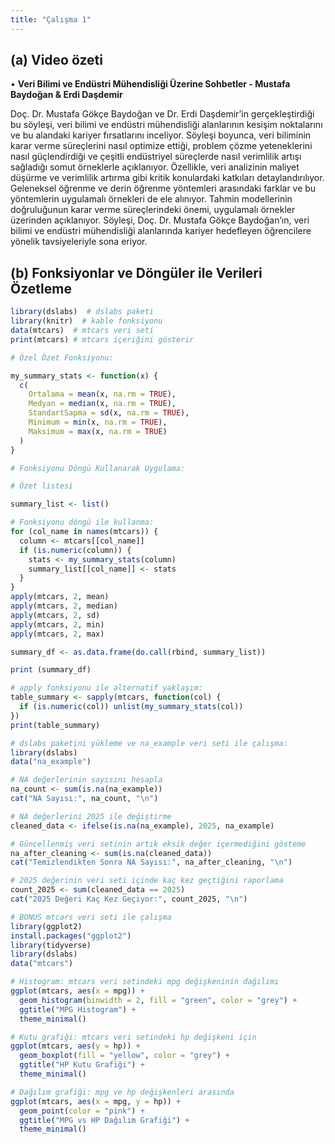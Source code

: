 ```yaml
---
title: "Çalışma 1"
---
```


## (a) Video özeti

• **Veri Bilimi ve Endüstri Mühendisliği Üzerine Sohbetler - Mustafa Baydoğan & Erdi Daşdemir**

Doç. Dr. Mustafa Gökçe Baydoğan ve Dr. Erdi Daşdemir'in gerçekleştirdiği bu söyleşi, veri bilimi ve endüstri mühendisliği alanlarının kesişim noktalarını ve bu alandaki kariyer fırsatlarını inceliyor. Söyleşi boyunca, veri biliminin karar verme süreçlerini nasıl optimize ettiği, problem çözme yeteneklerini nasıl güçlendirdiği ve çeşitli endüstriyel süreçlerde nasıl verimlilik artışı sağladığı somut örneklerle açıklanıyor. Özellikle, veri analizinin maliyet düşürme ve verimlilik artırma gibi kritik konulardaki katkıları detaylandırılıyor. Geleneksel öğrenme ve derin öğrenme yöntemleri arasındaki farklar ve bu yöntemlerin uygulamalı örnekleri de ele alınıyor. Tahmin modellerinin doğruluğunun karar verme süreçlerindeki önemi, uygulamalı örnekler üzerinden açıklanıyor. Söyleşi, Doç. Dr. Mustafa Gökçe Baydoğan'ın, veri bilimi ve endüstri mühendisliği alanlarında kariyer hedefleyen öğrencilere yönelik tavsiyeleriyle sona eriyor.

## (b) Fonksiyonlar ve Döngüler ile Verileri Özetleme

```r

library(dslabs)  # dslabs paketi
library(knitr)  # kable fonksiyonu 
data(mtcars)  # mtcars veri seti 
print(mtcars) # mtcars içeriğini gösterir

# Özel Özet Fonksiyonu:

my_summary_stats <- function(x) {
  c(
    Ortalama = mean(x, na.rm = TRUE),
    Medyan = median(x, na.rm = TRUE),
    StandartSapma = sd(x, na.rm = TRUE),
    Minimum = min(x, na.rm = TRUE),
    Maksimum = max(x, na.rm = TRUE)
  )
}

# Fonksiyonu Döngü Kullanarak Uygulama:

# Özet listesi

summary_list <- list()

# Fonksiyonu döngü ile kullanma:
for (col_name in names(mtcars)) {
  column <- mtcars[[col_name]]
  if (is.numeric(column)) {
    stats <- my_summary_stats(column)
    summary_list[[col_name]] <- stats
  }
}
apply(mtcars, 2, mean)
apply(mtcars, 2, median)
apply(mtcars, 2, sd)
apply(mtcars, 2, min)
apply(mtcars, 2, max)

summary_df <- as.data.frame(do.call(rbind, summary_list))

print (summary_df)

# apply fonksiyonu ile alternatif yaklaşım:
table_summary <- sapply(mtcars, function(col) {
  if (is.numeric(col)) unlist(my_summary_stats(col))
})
print(table_summary)

# dslabs paketini yükleme ve na_example veri seti ile çalışma:
library(dslabs)
data("na_example")

# NA değerlerinin sayısını hesapla
na_count <- sum(is.na(na_example))
cat("NA Sayısı:", na_count, "\n")

# NA değerlerini 2025 ile değiştirme
cleaned_data <- ifelse(is.na(na_example), 2025, na_example)

# Güncellenmiş veri setinin artık eksik değer içermediğini gösteme
na_after_cleaning <- sum(is.na(cleaned_data))
cat("Temizlendikten Sonra NA Sayısı:", na_after_cleaning, "\n")

# 2025 değerinin veri seti içinde kaç kez geçtiğini raporlama
count_2025 <- sum(cleaned_data == 2025)
cat("2025 Değeri Kaç Kez Geçiyor:", count_2025, "\n")

# BONUS mtcars veri seti ile çalışma
library(ggplot2)
install.packages("ggplot2")
library(tidyverse)
library(dslabs)
data("mtcars")

# Histogram: mtcars veri setindeki mpg değişkeninin dağılımı
ggplot(mtcars, aes(x = mpg)) + 
  geom_histogram(binwidth = 2, fill = "green", color = "grey") + 
  ggtitle("MPG Histogram") + 
  theme_minimal()

# Kutu grafiği: mtcars veri setindeki hp değişkeni için
ggplot(mtcars, aes(y = hp)) + 
  geom_boxplot(fill = "yellow", color = "grey") + 
  ggtitle("HP Kutu Grafiği") + 
  theme_minimal()

# Dağılım grafiği: mpg ve hp değişkenleri arasında
ggplot(mtcars, aes(x = mpg, y = hp)) + 
  geom_point(color = "pink") + 
  ggtitle("MPG vs HP Dağılım Grafiği") + 
  theme_minimal()

```
